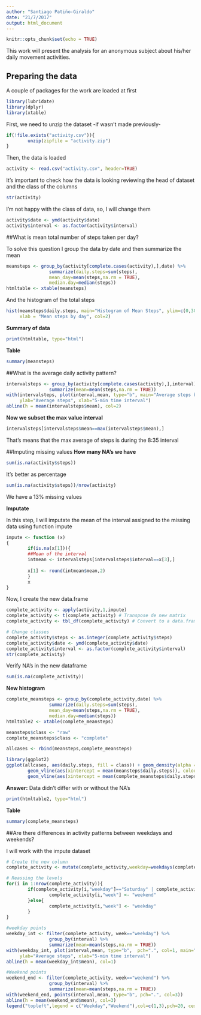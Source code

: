 ```yaml
---
author: "Santiago Patiño-Giraldo"
date: "21/7/2017"
output: html_document
---
```


```r
knitr::opts_chunk$set(echo = TRUE)
```



This work will present the analysis for an anonymous subject about his/her daily
movement activities.

## Preparing the data

A couple of packages for the work are loaded at first
```r
library(lubridate)
library(dplyr)
library(xtable)
```

First, we need to unzip the dataset -if wasn't made previously-

```r
if(!file.exists("activity.csv")){
        unzip(zipfile = "activity.zip")
}
```

Then, the data is loaded

```r
activity <- read.csv("activity.csv", header=TRUE)
```

It's important to check how the data is looking reviewing the head of dataset and
the class of the columns
```r
str(activity)
```

I'm not happy with the class of data, so, I will change them

```r
activity$date <- ymd(activity$date)
activity$interval <- as.factor(activity$interval)
```

##What is mean total number of steps taken per day?

To solve this question I group the data by date and then summarize the mean
```r
meansteps <- group_by(activity[complete.cases(activity),],date) %>% 
                summarize(daily.steps=sum(steps),
                mean_day=mean(steps,na.rm = TRUE),
                median.day=median(steps))
htmltable <- xtable(meansteps)
```

And the histogram of the total steps

```r
hist(meansteps$daily.steps, main="Histogram of Mean Steps", ylim=c(0,30), 
     xlab = "Mean steps by day", col=2)
```
**Summary of data**
```r
print(htmltable, type="html")
```

**Table**

```r
summary(meansteps)
```

##What is the average daily activity pattern?
```r
intervalsteps <- group_by(activity[complete.cases(activity),],interval) %>% 
                summarize(mean=mean(steps,na.rm = TRUE))
with(intervalsteps, plot(interval,mean, type="b", main="Average steps by 5-min daily intervals"), 
     ylab="Average steps", xlab="5-min time interval")
abline(h = mean(intervalsteps$mean), col=2)
```
**Now we subset the max value interval**
```r
intervalsteps[intervalsteps$mean==max(intervalsteps$mean),]
```
That's means that the max average of steps is during the 8:35 interval

##Imputing missing values
**How many NA's we have**
```r
sum(is.na(activity$steps))
```
It's better as percentage
```r
sum(is.na(activity$steps))/nrow(activity)
```
We have a 13% missing values

**Imputate**

In this step, I will imputate the mean of the interval assigned to the missing data using function impute
```r
impute <- function (x)
{
        if(is.na(x[1])){
        ##Mean of the interval
        intmean <- intervalsteps[intervalsteps$interval==x[3],]
        
        x[1] <- round(intmean$mean,2)
        }
        x
}
```
Now, I create the new data.frame
```r
complete_activity <- apply(activity,1,impute)
complete_activity <- t(complete_activity) # Transpose de new matrix
complete_activity <- tbl_df(complete_activity) # Convert to a data.frame

# Change classes
complete_activity$steps <- as.integer(complete_activity$steps) 
complete_activity$date <- ymd(complete_activity$date)
complete_activity$interval <- as.factor(complete_activity$interval)
str(complete_activity)
```
Verify NA's in the new dataframe
```r
sum(is.na(complete_activity))
```

**New histogram**

```r
complete_meansteps <- group_by(complete_activity,date) %>% 
                summarize(daily.steps=sum(steps),
                mean_day=mean(steps,na.rm = TRUE),
                median.day=median(steps))
htmltable2 <- xtable(complete_meansteps)

meansteps$class <- "raw"
complete_meansteps$class <- "complete"

allcases <- rbind(meansteps,complete_meansteps)

library(ggplot2)
ggplot(allcases, aes(daily.steps, fill = class)) + geom_density(alpha = 0.2) +
        geom_vline(aes(xintercept = mean(meansteps$daily.steps)), colour="green") +
        geom_vline(aes(xintercept = mean(complete_meansteps$daily.steps)), colour="red")

```

**Answer:** Data didn't differ with or without the NA's

```r
print(htmltable2, type="html")
```

**Table**

```r
summary(complete_meansteps)
```

##Are there differences in activity patterns between weekdays and weekends?

I will work with the impute dataset

```r
# Create the new column
complete_activity <- mutate(complete_activity,weekday=weekdays(complete_activity$date))

# Reassing the levels
for(i in 1:nrow(complete_activity)){
        if(complete_activity[i,"weekday"]=="Saturday" | complete_activity[i,"weekday"]=="Sunday"){
                complete_activity[i,"week"] <- "weekend"
        }else{
                complete_activity[i,"week"] <- "weekday"
        }
}

#weekday points
weekday_int <- filter(complete_activity, week=="weekday") %>%
                group_by(interval) %>% 
                summarize(mean=mean(steps,na.rm = TRUE))
with(weekday_int, plot(interval,mean, type="b",  pch=".", col=1, main="Average steps by 5-min daily intervals"),
     ylab="Average steps", xlab="5-min time interval")
abline(h = mean(weekday_int$mean), col=1)

#Weekend points
weekend_end <- filter(complete_activity, week=="weekend") %>%
                group_by(interval) %>% 
                summarize(mean=mean(steps,na.rm = TRUE))
with(weekend_end, points(interval,mean, type="b", pch=".", col=3))
abline(h = mean(weekend_end$mean), col=3)
legend("topleft",legend = c("Weekday","Weekend"),col=c(1,3),pch=20, cex=0.8)
```

